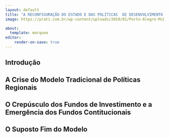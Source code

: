 ```yaml
---
layout: default
title: "A RECONFIGURAÇÃO DO ESTADO E DAS POLÍTICAS  DE DESENVOLVIMENTO REGIONALL"
image: https://prati.com.br/wp-content/uploads/2019/01/Porto-Alegre-McDonalds-Pra%C3%A7a-da-Alf%C3%A2ndegaacevo-Henry-Chmelnitsky-1990.jpg

about:
  template: marquee
editor: 
    render-on-save: true
---
```


## Introdução

## A Crise do Modelo Tradicional de Políticas Regionais

## O Crepúsculo dos Fundos de Investimento e a Emergência dos Fundos Contitucionais

## O Suposto Fim do Modelo

